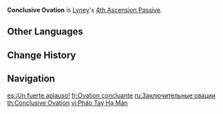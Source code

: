 {{Talent Infobox
|image         = Talent Conclusive Ovation.png
|character     = Lyney
|type          = 4th Ascension Passive
|info          = The DMG Lyney deals to opponents affected by {{Color|Pyro}} will receive the following buffs:<br><ul><li>Increases the DMG dealt by 60%.</li><li>Each {{Color|Pyro}} party member other than Lyney will cause the DMG dealt to increase by an additional 20%.</li></ul>Lyney can deal up to 100% increased DMG to opponents affected by {{Color|Pyro}} in this way.
|utility1      = DMG Bonus
}}
'''Conclusive Ovation''' is [[Lyney]]'s [[4th Ascension Passive]].

==Other Languages==
{{Other Languages
|en      = Conclusive Ovation
|zhs     = 完场喝彩
|zhs_rm  = Wánchǎng Hècǎi
|zht     = 完場喝彩
|zht_rm  = Wánchǎng Hècǎi
|zh_tl   = Applause of the Curtain Call
|ja      = フィナーレの喝采
|ja_rm   = Finaare no Kassai
|ja_tl   = Ovation of the Finale
|ko      = 갈채 속 마무리
|ko_tl   = Finale During Applause
|es      = ¡Un fuerte aplauso!
|es_tl   = A Big Round of Applause!
|fr      = Ovation concluante
|fr_tl   = Concluding Ovation
|ru      = Заключительные овации
|ru_tl   = Conclusive Ovations
|th      = Conclusive Ovation
|vi      = Pháo Tay Hạ Màn
|vi_tl   = Applause for the Curtain Call
|de      = Abschließender Beifall
|de_tl   = Conclusive Ovation
|id      = Conclusive Ovation
|pt      = Aplausos Deslumbrados!
|pt_tl   = 
|tr      = Son Alkış
|tr_tl   = Conclusive Ovation
|it      = Applauso finale
|it_tl   = Final Applause
}}

==Change History==
{{Change History|4.0}}

==Navigation==
{{Talent Navbox|Lyney}}

[[es:¡Un fuerte aplauso!]]
[[fr:Ovation concluante]]
[[ru:Заключительные овации]]
[[th:Conclusive Ovation]]
[[vi:Pháo Tay Hạ Màn]]